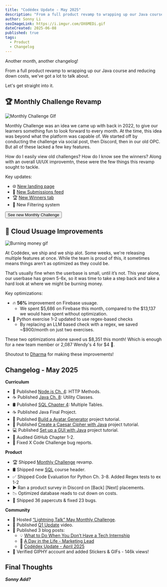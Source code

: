 ```yaml
---
title: "Codédex Update - May 2025"
description: "From a full product revamp to wrapping up our Java course and reducing down costs, we've got a lot to talk about."
author: Sonny Li
seoImageLink: https://i.imgur.com/OX6MEDi.gif
dateCreated: 2025-06-08
published: true
tags:
  - Product
  - Changelog
---
```


Another month, another changelog!

From a full product revamp to wrapping up our Java course and reducing down costs, we've got a lot to talk about.

Let's get straight into it.

## 🏆 Monthly Challenge Revamp

![Monthly Challenge GIf](https://i.imgur.com/OX6MEDi.gif)

Monthly Challenge was an idea we came up with back in 2022, to give our learners something fun to look forward to every month. At the time, this idea was beyond what the platform was capable of. We started off by conducting the challenge via social post, then Discord, then in our old OPC. But all of these lacked a few key features.

How do I easily view old challenges? How do I know see the winners? Along with an overall UI/UX improvemtn, these were the few things this revamp sought to tackle.

Key updates:

- 🌐 [New landing page](https://www.codedex.io/community/monthly-challenge)
- 📝 [New Submissions feed](https://www.codedex.io/community/monthly-challenge/aZwonmhOYu8BWfZLpGZK?tab=submissions)
- 🏆 [New Winners tab](https://www.codedex.io/community/monthly-challenge/aZwonmhOYu8BWfZLpGZK?tab=winners)
- 🧩 New Filtering system

<div
  style={{
    display: "flex",
    justifyContent: "center",
    marginBottom: "1.2rem",
    transform: "scale(.9)",
  }}
>
  <a
    href="https://www.codedex.io/community/monthly-challenge"
    style={{ all: "unset" }}
    target="_blank"
    and
    rel="noopener noreferrer"
  >
    <Button variant="yellow">See new Monthly Challenge</Button>
  </a>
</div>

## 🤑 Cloud Usuage Improvements

![Burning money gif](https://i.imgur.com/vI0koYT.jpeg)

At Codédex, we ship and we ship alot. Some weeks, we're releasing multiple features at once. While the team is proud of this, it sometimes means things aren’t as optimized as they could be.

That’s usually fine when the userbase is small, until it’s not. This year alone, our userbase has grown 5-6x, so it was time to take a step back and take a hard look at where we might be burning money.

Key optimizations:

- 🔥 **56%** improvement on Firebase usuage.
  - We spent \$5,686 on Firebase this month, compared to the \$13,137 we would have spent without optimization.
- 🧪 Python exercise 1–2 updated to use regex-based checks
  - By replacing an LLM based check with a regex, we saved ~$900/month on just two exercises.

These two optimizations alone saved us \$8,351 this month! Which is enough for a new team member or 2,087 Wendy's 4 for \$4 🍔.

Shoutout to [Dharma](https://www.codedex.io/@dharma) for making these improvements!

## Changelog - May 2025

**Curriculum**

- 🦠 Published [Node.js Ch. 4](https://www.codedex.io/nodejs): HTTP Methods.
- ☕️ Published [Java Ch. 8](https://www.codedex.io/java): Utility Classes.
- 🛢️ Published [SQL Chapter 4](https://www.codedex.io/sql): Multiple Tables.
- ☕️ Published Java Final Project.
- 🎲 Published [Build a Avatar Generator](https://www.codedex.io/projects/build-a-randomizer-generator-with-html-css-js) project tutorial.
- 🔐 Published [Create a Caesar Cipher with Java](https://www.codedex.io/projects/create-a-caesar-cipher-with-java) project tutorial.
- 💻 Published [Set up a GUI with Java](https://www.codedex.io/projects/set-up-a-gui-with-java) project tutorial.
- 🐙 Audited GitHub Chapter 1-2.
- 🧹 Fixed X Code Challenge bug reports.

**Product**

- 🏆 Shipped [Monthly Challenge](https://www.codedex.io/community/monthly-challenge) revamp.
- 🛢️ Shipped new [SQL](https://www.codedex.io/sql) course header.
- ✅ Shipped Code Evaluation for Python Ch. 3-8. Added Regex tests to ex 1-2
- ▶️ Ran a product survey in Discord on [Back] [Next] placements.
- 📉 Optimized database reads to cut down on costs.
- 🧹 Shipped 36 papercuts & fixed 23 bugs.

**Community**

- 🙈 Hosted [“Lightning Talk” May Monthly Challenge](https://www.codedex.io/community/monthly-challenge/aZwonmhOYu8BWfZLpGZK).
- 🚀 Published [Q1 Update](https://www.youtube.com/watch?v=k95j4eQ4HTU&t=1s&ab_channel=Cod%C3%A9dex) video.
- 📰 Published 3 blog posts:
  - 💡 [What to Do When You Don’t Have a Tech Internship](https://www.codedex.io/blog/what-to-do-when-you-dont-have-a-tech-internship)
  - 🤳 [A Day in the Life - Marketing Lead](https://www.codedex.io/blog/a-day-in-the-life-of-a-marketing-lead-at-a-startup)
  - 📜 [Codédex Update - April 2025](https://www.codedex.io/blog/codedex-update-april-2025)
- 👾 Verified GIPHY account and added Stickers & GIFs - 146k views!

## Final Thoughts

___Sonny Add?___
